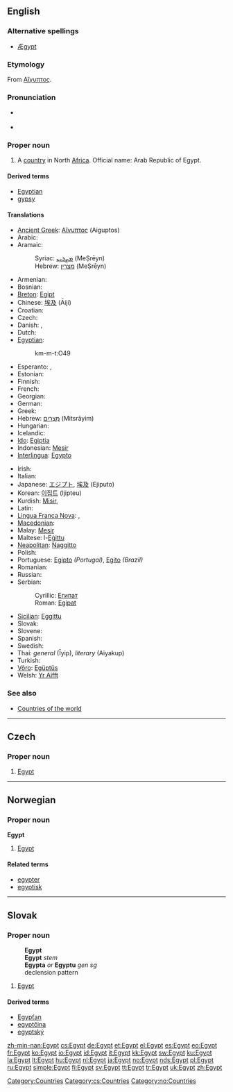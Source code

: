 ==English==
{{wikipedia}}

===Alternative spellings===
* [[Ægypt]] {{i|archaic}}

===Etymology===
From {{etyl|grc}} [[Αἴγυπτος]].

===Pronunciation===
* {{a|UK|US}} {{IPA|/ˈiː.dʒɪpt/}}
* {{audio|en-us-Egypt.ogg|Audio (US)}}

===Proper noun===
{{en-proper noun}}

# A [[country]] in North [[Africa]]. Official name: Arab Republic of Egypt.

====Derived terms====
* [[Egyptian]]
* [[gypsy]]

====Translations====
{{trans-top|country in North Africa}}
* [[Ancient Greek]]: [[Αἴγυπτος]] (Aiguptos)
* Arabic: {{Arab|[[مصر|مِصْرُ]]}} {{IPAchar|(Miʂr)}} {{f}}
* Aramaic:
*: Syriac: [[ܡܨܪܝܢ]] (MeṢrēyn)
*: Hebrew: [[מצרין]] (MeṢrēyn)
* Armenian: {{t|hy|Եգիպտոս|sc=Armn|tr=Egiptos}}
* Bosnian: {{t-|bs|Egipat|m}}
* [[Breton]]: [[Egipt]]
* Chinese: [[埃及]] (Āijí)
* Croatian: {{t+|hr|Egipat|m|tr=Ègipat}}
* Czech: {{t+|cs|Egypt|m}}
* Danish: {{t+|da|Egypten}}, {{t+|da|Ægypten}}
* Dutch: {{t+|nl|Egypte}}
* [[Egyptian]]: {{tø|egy|kmt|sc=Egyp}}
*: <hiero>km-m-t:O49</hiero>
* Esperanto: {{t+|eo|Egiptio|xs=Esperanto}}, {{t-|eo|Egiptujo|xs=Esperanto}}
* Estonian: {{t+|et|Egiptus}}
* Finnish: {{t+|fi|Egypti}}
* French: {{t+|fr|Égypte}}
* Georgian: {{t|ka|ეგვიპტე|tr=egvipte|sc=Geor}}
* German: {{t+|de|Ägypten|n}}
* Greek: {{t+|el|Αίγυπτος|f|tr=Aígyptos|sc=Grek}}
* Hebrew: [[מצרים|מִצְרָיִם]] (Mitsrāyim)
* Hungarian: {{t+|hu|Egyiptom}}
* Icelandic: {{t+|is|Egyptaland|n}}
* [[Ido]]: [[Egiptia]]
* Indonesian: [[Mesir]]
* [[Interlingua]]: [[Egypto]]
{{trans-mid}}
* Irish: {{t|ga|Éigipt|f|alt=an Éigipt|xs=Irish}}
* Italian: {{t+|it|Egitto|m}}
* Japanese: [[エジプト]], [[埃及]] (Ejiputo)
* Korean: [[이집트]] (Ijipteu)
* Kurdish: [[Misir]], {{ku-Arab|[[میسر]]}}
* Latin: {{t+|la|Aegyptus|m}}
* [[Lingua Franca Nova]]: {{tø|lfn|Misre}},  {{tø|lfn|Egipte}}
* [[Macedonian]]: {{t|mk|Египет|m|tr=Égipet|sc=Cyrl}}
* Malay: [[Mesir]]
* Maltese: l-[[Eġittu]]
* [[Neapolitan]]: [[Naggitto]] {{m}}
* Polish: {{t+|pl|Egipt|m}}
* Portuguese: [[Egipto]] {{m}} ''(Portugal)'', [[Egito]] {{m}} ''(Brazil)''
* Romanian: {{t-|ro|Egipt|n}}
* Russian: {{t+|ru|Египет|m|tr=Egípet|sc=Cyrl}}
* Serbian:
*: Cyrillic: [[Египат#Serbian|Египат]] {{m}}
*: Roman: [[Egipat#Serbian|Egipat]] {{m}}
* [[Sicilian]]: [[Eggittu]] {{m}}
* Slovak: {{t-|sk|Egypt|m}}
* Slovene: {{t+|sl|Egipt|m}}
* Spanish: {{t+|es|Egipto|m}}
* Swedish: {{t+|sv|Egypten}}
* Thai: ''general'' {{Thai|[[อิยิปต์]]}} (Īyip), ''literary'' {{Thai|[[ไอยคุปต์]]}} (Aiyakup)
* Turkish: {{t+|tr|Mısır}}
* [[Võro]]: [[Egüptüs]]
* Welsh: [[Yr Aifft]]
{{trans-bottom}}

===See also===
* [[Appendix:Countries of the world|Countries of the world]]

[[Category:Countries]]

----

==Czech==

===Proper noun===
{{cs-proper noun|g=m}}

# [[#English|Egypt]]

[[Category:cs:Countries]]

----

==Norwegian==

===Proper noun===
'''Egypt'''

# [[#English|Egypt]]

====Related terms====
* [[egypter]]
* [[egyptisk]]

[[Category:no:Countries]]

----

==Slovak==

===Proper noun===
: '''Egypt'''
: '''Egypt''' ''stem''
: '''Egypta''' ''or'' '''Egyptu''' ''gen sg''
: declension pattern {{sk-dub}}

# [[Egypt#English|Egypt]]

====Derived terms====
* [[Egypťan#Slovak|Egypťan]]
* [[egyptčina#Slovak|egyptčina]]
* [[egyptský]]

[[zh-min-nan:Egypt]]
[[cs:Egypt]]
[[de:Egypt]]
[[et:Egypt]]
[[el:Egypt]]
[[es:Egypt]]
[[eo:Egypt]]
[[fr:Egypt]]
[[ko:Egypt]]
[[io:Egypt]]
[[id:Egypt]]
[[it:Egypt]]
[[kk:Egypt]]
[[sw:Egypt]]
[[ku:Egypt]]
[[la:Egypt]]
[[lt:Egypt]]
[[hu:Egypt]]
[[nl:Egypt]]
[[ja:Egypt]]
[[no:Egypt]]
[[nds:Egypt]]
[[pl:Egypt]]
[[ru:Egypt]]
[[simple:Egypt]]
[[fi:Egypt]]
[[sv:Egypt]]
[[tt:Egypt]]
[[tr:Egypt]]
[[uk:Egypt]]
[[zh:Egypt]]
